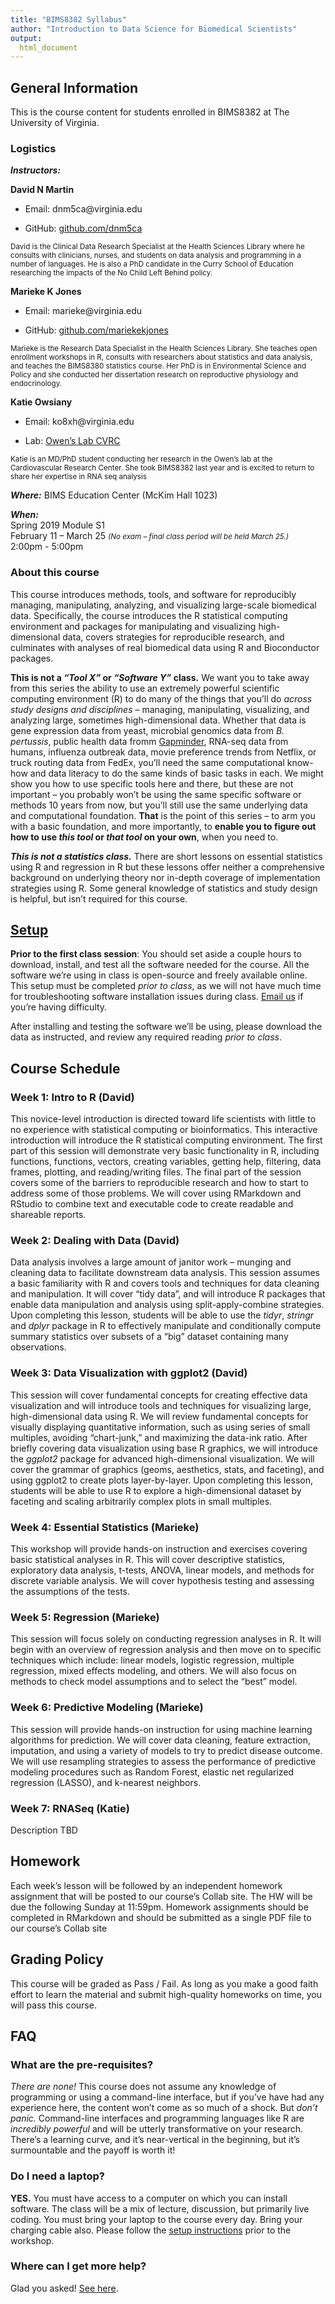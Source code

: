 ```yaml
---
title: "BIMS8382 Syllabus"
author: "Introduction to Data Science for Biomedical Scientists"
output: 
  html_document
---
```


## General Information

This is the course content for students enrolled in BIMS8382 at The University of Virginia.

### Logistics

**_Instructors:_**

**David N Martin**

- Email: dnm5ca@virginia.edu

- GitHub: [github.com/dnm5ca](https://github.com/dnm5ca)

<small>David is the Clinical Data Research Specialist at the Health Sciences Library where he consults with clinicians, nurses, and students on data analysis and programming in a number of languages. He is also a PhD candidate in the Curry School of Education researching the impacts of the No Child Left Behind policy.</small>

**Marieke K Jones**

- Email: marieke@virginia.edu

- GitHub: [github.com/mariekekjones](https://github.com/mariekekjones)

<small>Marieke is the Research Data Specialist in the Health Sciences Library. She teaches open enrollment workshops in R, consults with researchers about statistics and data analysis, and teaches the BIMS8380 statistics course. Her PhD is in Environmental Science and Policy and she conducted her dissertation research on reproductive physiology and endocrinology.</small>

**Katie Owsiany**

- Email: ko8xh@virginia.edu

- Lab: [Owen's Lab CVRC](https://www.cvrc.virginia.edu/Owens/team.html)

<small>Katie is an MD/PhD student conducting her research in the Owen's lab at the Cardiovascular Research Center. She took BIMS8382 last year and is excited to return to share her expertise in RNA seq analysis</small>

**_Where:_** BIMS Education Center (McKim Hall 1023)

**_When:_**  
Spring 2019 Module S1  
February 11 – March 25 <small>_(No exam -- final class period will be held March 25.)_</small>  
2:00pm - 5:00pm  


### About this course

This course introduces methods, tools, and software for reproducibly managing, manipulating, analyzing, and visualizing large-scale biomedical data. Specifically, the course introduces the R statistical computing environment and packages for manipulating and visualizing high-dimensional data, covers strategies for reproducible research, and culminates with analyses of real biomedical data using R and Bioconductor packages.

**This is not a _"Tool X"_ or _"Software Y"_ class.** We want you to take away from this series the ability to use an extremely powerful scientific computing environment (R) to do many of the things that you’ll do _across study designs and disciplines_ -- managing, manipulating, visualizing, and analyzing large, sometimes high-dimensional data. Whether that data is gene expression data from yeast, microbial genomics data from _B. pertussis_, public health data fromm [Gapminder](http://www.gapminder.org/), RNA-seq data from humans, influenza outbreak data, movie preference trends from Netflix, or truck routing data from FedEx, you’ll need the same computational know-how and data literacy to do the same kinds of basic tasks in each. We might show you how to use specific tools here and there, but these are not important -- you probably won't be using the same specific software or methods 10 years from now, but you'll still use the same underlying data and computational foundation. **That** is the point of this series -- to arm you with a basic foundation, and more importantly, to **enable you to figure out how to use _this tool_ or _that tool_ on your own**, when you need to.

**_This is not a statistics class._** There are short lessons on essential statistics using R and regression in R but these lessons offer neither a comprehensive background on underlying theory nor in-depth coverage of implementation strategies using R. Some general knowledge of statistics and study design is helpful, but isn’t required for this course.


## [Setup](setup.html)

**Prior to the first class session**:
You should set aside a couple hours to download, install, and test all the software needed for the course. All the software we're using in class is open-source and freely available online. This setup must be completed _prior to class_, as we will not have much time for troubleshooting software installation issues during class. [Email us](people.html) if you're having difficulty.

After installing and testing the software we'll be using, please download the data as instructed, and review any required reading _prior to class_.


## Course Schedule

### Week 1: Intro to R (David)

This novice-level introduction is directed toward life scientists with little to no experience with statistical computing or bioinformatics. This interactive introduction will introduce the R statistical computing environment. The first part of this session will demonstrate very basic functionality in R, including functions, functions, vectors, creating variables, getting help, filtering, data frames, plotting, and reading/writing files. The final part of the session covers some of the barriers to reproducible research and how to start to address some of those problems. We will cover using RMarkdown and RStudio to combine text and executable code to create readable and shareable reports.

### Week 2: Dealing with Data (David)

Data analysis involves a large amount of janitor work – munging and cleaning data to facilitate downstream data analysis. This session assumes a basic familiarity with R and covers tools and techniques for data cleaning and manipulation. It will cover "tidy data", and will introduce R packages that enable data manipulation and analysis using split-apply-combine strategies. Upon completing this lesson, students will be able to use the _tidyr_, _stringr_ and _dplyr_ package in R to effectively manipulate and conditionally compute summary statistics over subsets of a "big" dataset containing many observations.

### Week 3: Data Visualization with ggplot2 (David)

This session will cover fundamental concepts for creating effective data visualization and will introduce tools and techniques for visualizing large, high-dimensional data using R. We will review fundamental concepts for visually displaying quantitative information, such as using series of small multiples, avoiding "chart-junk," and maximizing the data-ink ratio. After briefly covering data visualization using base R graphics, we will introduce the _ggplot2_ package for advanced high-dimensional visualization. We will cover the grammar of graphics (geoms, aesthetics, stats, and faceting), and using ggplot2 to create plots layer-by-layer. Upon completing this lesson, students will be able to use R to explore a high-dimensional dataset by faceting and scaling arbitrarily complex plots in small multiples.

### Week 4: Essential Statistics (Marieke)

This workshop will provide hands-on instruction and exercises covering basic statistical analyses in R. This will cover descriptive statistics, exploratory data analysis, t-tests, ANOVA, linear models, and methods for discrete variable analysis. We will cover hypothesis testing and assessing the assumptions of the tests.

### Week 5: Regression (Marieke)

This session will focus solely on conducting regression analyses in R. It will begin with an overview of regression analysis and then move on to specific techniques which include: linear models, logistic regression, multiple regression, mixed effects modeling, and others. We will also focus on methods to check model assumptions and to select the "best" model.

### Week 6: Predictive Modeling (Marieke)

This session will provide hands-on instruction for using machine learning algorithms for prediction. We will cover data cleaning, feature extraction, imputation, and using a variety of models to try to predict disease outcome. We will use resampling strategies to assess the performance of predictive modeling procedures such as Random Forest, elastic net regularized regression (LASSO), and k-nearest neighbors.


### Week 7: RNASeq (Katie)

Description TBD

## Homework

Each week's lesson will be followed by an independent homework assignment that will be posted to our course's Collab site. The HW will be due the following Sunday at 11:59pm. Homework assignments should be completed in RMarkdown and should be submitted as a single PDF file to our course's Collab site

## Grading Policy
This course will be graded as Pass / Fail. As long as you make a good faith effort to learn the material and submit high-quality homeworks on time, you will pass this course.

## FAQ

### What are the pre-requisites?

_There are none!_ This course does not assume any knowledge of programming or using a command-line interface, but if you've have had any experience here, the content won't come as so much of a shock. But _don't panic._ Command-line interfaces and programming languages like R are _incredibly powerful_ and will be utterly transformative on your research. There's a learning curve, and it's near-vertical in the beginning, but it's surmountable and the payoff is worth it! 


### Do I need a laptop?

**YES.** You must have access to a computer on which you can install software. The class will be a mix of lecture, discussion, but primarily live coding. You must bring your laptop to the course every day. Bring your charging cable also. Please follow the [setup instructions](setup.html) prior to the workshop.

### Where can I get more help?

Glad you asked! [See here](help.html).